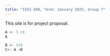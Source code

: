 ```yaml
---
title: "ISSS 608, Term: January 2025, Group 7"
---
```


This site is for project proposal.

```r
A <- 1 +1 
A
```

```r
B <- 1+5
C<- A +B
```
